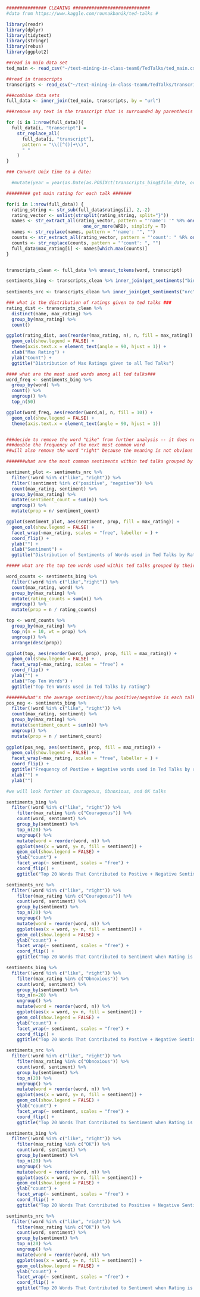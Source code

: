 ```r
############### CLEANING #############################
#data from https://www.kaggle.com/rounakbanik/ted-talks #

library(readr)
library(dplyr)
library(tidytext)
library(stringr)
library(rebus)
library(ggplot2)

##read in main data set
ted_main <- read_csv("~/text-mining-in-class-team6/TedTalks/ted_main.csv")

##read in transcripts
transcripts <- read_csv("~/text-mining-in-class-team6/TedTalks/transcripts.csv")

###combine data sets
full_data <- inner_join(ted_main, transcripts, by = "url")

###remove any text in the transcript that is surrounded by parenthesis

for (i in 1:nrow(full_data)){
  full_data[i, "transcript"] = 
    str_replace_all(
      full_data[i, "transcript"],
      pattern = "\\([^()]+\\)", 
      " "
    )
}

### Convert Unix time to a date:

  #mutate(year = year(as.Date(as.POSIXct(transcripts_bing$film_date, origin="1970-01-01"))))

######### get main rating for each talk #######

for(i in 1:nrow(full_data)) {
  rating_string <- str_sub(full_data$ratings[i], 2,-2)
  rating_vector <- unlist(strsplit(rating_string, split="}"))
  names <- str_extract_all(rating_vector, pattern = "'name': '" %R% one_or_more(WRD) %R% optional('-') %R% 
                             one_or_more(WRD), simplify = T)
  names <- str_replace(names, pattern = "'name': '", "")
  counts <- str_extract_all(rating_vector, pattern = "'count': " %R% one_or_more(DGT), simplify = T)
  counts <- str_replace(counts, pattern = "'count': ", "")
  full_data$max_rating[i] <- names[which.max(counts)]
}


transcripts_clean <- full_data %>% unnest_tokens(word, transcript)

sentiments_bing <- transcripts_clean %>% inner_join(get_sentiments("bing")) 
                
sentiments_nrc <- transcripts_clean %>% inner_join(get_sentiments("nrc")) %>% filter(!word %in% c("like"))
```


```r
### what is the distribution of ratings given to ted talks ###
rating_dist <- transcripts_clean %>%
  distinct(name, max_rating) %>%
  group_by(max_rating) %>%
  count()

ggplot(rating_dist, aes(reorder(max_rating, n), n, fill = max_rating)) +
  geom_col(show.legend = FALSE) + 
  theme(axis.text.x = element_text(angle = 90, hjust = 1)) + 
  xlab("Max Rating") + 
  ylab("Count") +
  ggtitle("Distribution of Max Ratings given to all Ted Talks")
```

```r
#### what are the most used words among all ted talks###
word_freq <- sentiments_bing %>%
  group_by(word) %>%
  count() %>%
  ungroup() %>%
  top_n(50)

ggplot(word_freq, aes(reorder(word,n), n, fill = 10)) + 
  geom_col(show.legend = FALSE) +
  theme(axis.text.x = element_text(angle = 90, hjust = 1))


###decide to remove the word "Like" from further analysis -- it does not have a sentiment and has almost
###double the frequency of the next most common word
##will also remove the word "right" because the meaning is not obvious out of context
```

```r
#######what are the most common sentiments within ted talks grouped by their most popular rating#########

sentiment_plot <- sentiments_nrc %>%
  filter(!word %in% c("like", "right")) %>%
  filter(!sentiment %in% c("positive", "negative")) %>%
  count(max_rating, sentiment) %>%
  group_by(max_rating) %>%
  mutate(sentiment_count = sum(n)) %>%
  ungroup() %>%
  mutate(prop = n/ sentiment_count)

ggplot(sentiment_plot, aes(sentiment, prop, fill = max_rating)) +
  geom_col(show.legend = FALSE) +
  facet_wrap(~max_rating, scales = "free", labeller = ) +
  coord_flip() + 
  ylab("") + 
  xlab("Sentiment") +
  ggtitle("Distribution of Sentiments of Words used in Ted Talks by Rating")


```

```r
##### what are the top ten words used within ted talks grouped by their most popular rating #####

word_counts <- sentiments_bing %>%
  filter(!word %in% c("like","right")) %>%
  count(max_rating, word) %>%
  group_by(max_rating) %>%
  mutate(rating_counts = sum(n)) %>%
  ungroup() %>%
  mutate(prop = n / rating_counts) 

top <- word_counts %>%
  group_by(max_rating) %>%
  top_n(n = 10, wt = prop) %>%
  ungroup() %>%
  arrange(desc(prop)) 

ggplot(top, aes(reorder(word, prop), prop, fill = max_rating)) +
  geom_col(show.legend = FALSE) +
  facet_wrap(~max_rating, scales = "free") +
  coord_flip() + 
  ylab("") +
  xlab("Top Ten Words") + 
  ggtitle("Top Ten Words used in Ted Talks by rating")
```



```r
#######what's the average sentiment//how positive/negative is each talk grouped by popular rating#########
pos_neg <- sentiments_bing %>%
  filter(!word %in% c("like", "right")) %>%
  count(max_rating, sentiment) %>%
  group_by(max_rating) %>% 
  mutate(sentiment_count = sum(n)) %>%
  ungroup() %>%
  mutate(prop = n / sentiment_count)
  
ggplot(pos_neg, aes(sentiment, prop, fill = max_rating)) +
  geom_col(show.legend = FALSE) +
  facet_wrap(~max_rating, scales = "free", labeller = ) +
  coord_flip() + 
  ggtitle("Frequency of Postive + Negative words used in Ted Talks by rating") + 
  xlab("") + 
  ylab("")

#we will look further at Courageous, Obnoxious, and OK talks
```

```r
sentiments_bing %>%
  filter(!word %in% c("like", "right")) %>%
    filter(max_rating %in% c("Courageous")) %>%
    count(word, sentiment) %>%
    group_by(sentiment) %>%
    top_n(20) %>%
    ungroup() %>%
    mutate(word = reorder(word, n)) %>%
    ggplot(aes(x = word, y= n, fill = sentiment)) +
    geom_col(show.legend = FALSE) +
    ylab("count") +
    facet_wrap(~ sentiment, scales = "free") +
    coord_flip() +
    ggtitle("Top 20 Words That Contributed to Postive + Negative Sentiment when Rating is Courageous")

```

```r
sentiments_nrc %>%
  filter(!word %in% c("like", "right")) %>%
    filter(max_rating %in% c("Courageous")) %>%
    count(word, sentiment) %>%
    group_by(sentiment) %>%
    top_n(20) %>%
    ungroup() %>%
    mutate(word = reorder(word, n)) %>%
    ggplot(aes(x = word, y= n, fill = sentiment)) +
    geom_col(show.legend = FALSE) +
    ylab("count") +
    facet_wrap(~ sentiment, scales = "free") +
    coord_flip() +
    ggtitle("Top 20 Words That Contributed to Sentiment when Rating is Courageous")
```




```r
sentiments_bing %>%
  filter(!word %in% c("like", "right")) %>%
    filter(max_rating %in% c("Obnoxious")) %>%
    count(word, sentiment) %>%
    group_by(sentiment) %>%
    top_n(n=20) %>%
    ungroup() %>%
    mutate(word = reorder(word, n)) %>%
    ggplot(aes(x = word, y= n, fill = sentiment)) +
    geom_col(show.legend = FALSE) +
    ylab("count") +
    facet_wrap(~ sentiment, scales = "free") +
    coord_flip() +
    ggtitle("Top 20 Words That Contributed to Postive + Negative Sentiment when Rating is Obnoxious")

```
```r


sentiments_nrc %>%
  filter(!word %in% c("like", "right")) %>%
    filter(max_rating %in% c("Obnoxious")) %>%
    count(word, sentiment) %>%
    group_by(sentiment) %>%
    top_n(20) %>%
    ungroup() %>%
    mutate(word = reorder(word, n)) %>%
    ggplot(aes(x = word, y= n, fill = sentiment)) +
    geom_col(show.legend = FALSE) +
    ylab("count") +
    facet_wrap(~ sentiment, scales = "free") +
    coord_flip() +
    ggtitle("Top 20 Words That Contributed to Sentiment when Rating is Obnoxious")
```

```r
sentiments_bing %>%
  filter(!word %in% c("like", "right")) %>%
    filter(max_rating %in% c("OK")) %>%
    count(word, sentiment) %>%
    group_by(sentiment) %>%
    top_n(20) %>%
    ungroup() %>%
    mutate(word = reorder(word, n)) %>%
    ggplot(aes(x = word, y= n, fill = sentiment)) +
    geom_col(show.legend = FALSE) +
    ylab("count") +
    facet_wrap(~ sentiment, scales = "free") +
    coord_flip() +
    ggtitle("Top 20 Words That Contributed to Positive + Negative Sentiment when Rating is OK")

```


```r

sentiments_nrc %>%
  filter(!word %in% c("like", "right")) %>%
    filter(max_rating %in% c("OK")) %>%
    count(word, sentiment) %>%
    group_by(sentiment) %>%
    top_n(20) %>%
    ungroup() %>%
    mutate(word = reorder(word, n)) %>%
    ggplot(aes(x = word, y= n, fill = sentiment)) +
    geom_col(show.legend = FALSE) +
    ylab("count") +
    facet_wrap(~ sentiment, scales = "free") +
    coord_flip() +
    ggtitle("Top 20 Words That Contributed to Sentiment when Rating is OK")
```